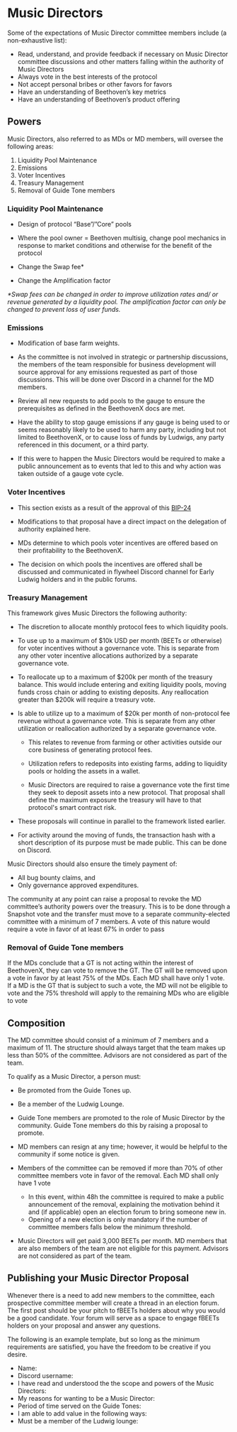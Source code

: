 # Music Directors
Some of the expectations of Music Director committee members include (a non-exhaustive list):

- Read, understand, and provide feedback if necessary on Music Director committee discussions and other matters falling within the authority of Music Directors
- Always vote in the best interests of the protocol
- Not accept personal bribes or other favors for favors
- Have an understanding of Beethoven’s key metrics
- Have an understanding of Beethoven’s product offering 

## Powers
Music Directors, also referred to as MDs or MD members, will oversee the following areas:

1. Liquidity Pool Maintenance
2. Emissions
3. Voter Incentives
4. Treasury Management
5. Removal of Guide Tone members

### Liquidity Pool Maintenance
- Design of protocol “Base”/”Core” pools

- Where the pool owner = Beethoven multisig, change pool mechanics in response to market conditions and otherwise for the benefit of the protocol

- Change the Swap fee*

- Change the Amplification factor

_*Swap fees can be changed in order to improve utilization rates and/ or revenue generated by a liquidity pool. The amplification factor can only be changed to prevent loss of user funds._

### Emissions
- Modification of base farm weights.

- As the committee is not involved in strategic or partnership discussions, the members of the team responsible for business development will source approval for any emissions requested as part of those discussions. This will be done over Discord in a channel for the MD members.

- Review all new requests to add pools to the gauge to ensure the prerequisites as defined in the BeethovenX docs are met.

- Have the ability to stop gauge emissions if any gauge is being used to or seems reasonably likely to be used to harm any party, including but not limited to BeethovenX, or to cause loss of funds by Ludwigs, any party referenced in this document, or a third party.

- If this were to happen the Music Directors would be required to make a public announcement as to events that led to this and why action was taken outside of a gauge vote cycle.

### Voter Incentives
- This section exists as a result of the approval of this [BIP-24](https://snapshot.org/#/beets.eth/proposal/0xe1489639baffe5bb8117da677349a67e80197ab6d34d5efb1b49786ca76cf83a)
- Modifications to that proposal have a direct impact on the delegation of authority explained here.
 
- MDs determine to which pools voter incentives are offered based on their profitability to the BeethovenX.

- The decision on which pools the incentives are offered shall be discussed and communicated in flywheel Discord channel for Early Ludwig holders and in the public forums.

### Treasury Management
This framework gives Music Directors the following authority:  

- The discretion to allocate monthly protocol fees to which liquidity pools.

- To use up to a maximum of $10k USD per month (BEETs or otherwise) for voter incentives without a governance vote. This is separate from any other voter incentive allocations authorized by a separate governance vote.

- To reallocate up to a maximum of $200k per month of the treasury balance. This would include entering and exiting liquidity pools, moving funds cross chain or adding to existing deposits. Any reallocation greater than $200k will require a treasury vote.

- Is able to utilize up to a maximum of $20k per month of non-protocol fee revenue without a governance vote. This is separate from any other utilization or reallocation authorized by a separate governance vote.
  - This relates to revenue from farming or other activities outside our core business of generating protocol fees.
  - Utilization refers to redeposits into existing farms, adding to liquidity pools or holding the assets in a wallet. 

  - Music Directors are required to raise a governance vote the first time they seek to deposit assets into a new protocol. That proposal shall define the maximum exposure the treasury will have to that protocol's smart contract risk.

- These proposals will continue in parallel to the framework listed earlier.

- For activity around the moving of funds, the transaction hash with a short description of its purpose must be made public. This can be done on Discord.

Music Directors should also ensure the timely payment of:  

- All bug bounty claims, and
- Only governance approved expenditures.

The community at any point can raise a proposal to revoke the MD committee’s authority powers over the treasury. This is to be done through a Snapshot vote and the transfer must move to a separate community-elected committee with a minimum of 7 members. A vote of this nature would require a vote in favor of at least 67% in order to pass

### Removal of Guide Tone members
If the MDs conclude that a GT is not acting within the interest of BeethovenX, they can vote to remove the GT. The GT will be removed upon a vote in favor by at least 75% of the MDs. Each MD shall have only 1 vote. If a MD is the GT that is subject to such a vote, the MD will not be eligible to vote and the 75% threshold will apply to the remaining MDs who are eligible to vote

## Composition
The MD committee should consist of a minimum of 7 members and a maximum of 11. The structure should always target that the team makes up less than 50% of the committee. Advisors are not considered as part of the team.

To qualify as a Music Director, a person must:  
- Be promoted from the Guide Tones up.
- Be a member of the Ludwig Lounge.

- Guide Tone members are promoted to the role of Music Director by the community. Guide Tone members do this by raising a proposal to promote.
- MD members can resign at any time; however, it would be helpful to the community if some notice is given.
- Members of the committee can be removed if more than 70% of other committee members vote in favor of the removal. Each MD shall only have 1 vote
  - In this event, within 48h the committee is required to make a public announcement of the removal, explaining the motivation behind it and (if applicable) open an election forum to bring someone new in.
  - Opening of a new election is only mandatory if the number of committee members falls below the minimum threshold.
- Music Directors will get paid 3,000 BEETs per month. MD members that are also members of the team are not eligible for this payment. Advisors are not considered as part of the team.

## Publishing your Music Director Proposal
Whenever there is a need to add new members to the committee, each prospective committee member will create a thread in an election forum. The first post should be your pitch to fBEETs holders about why you would be a good candidate. 
Your forum will serve as a space to engage fBEETs holders on your proposal and answer any questions.

The following is an example template, but so long as the minimum requirements are satisfied, you have the freedom to be creative if you desire.

- Name:
- Discord username:
- I have read and understood the the scope and powers of the Music Directors:
- My reasons for wanting to be a Music Director:
- Period of time served on the Guide Tones:
- I am able to add value in the following ways:
- Must be a member of the Ludwig lounge:

